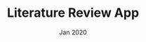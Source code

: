 ---
company: n/a
title: Literature Review App
date: Jan 2020
order: Jan 2020
description: [app made for CS URG biran]
journey: true
skills: [node, jquery, html, css, mysql]
new: [node, jquery, mysql]
company_short: n/a
type: Project – Lit Review App
learned: Creating a 3-tier web application and storing data in a SQL database
repo: https://github.com/razamu15/cs_urg
---
